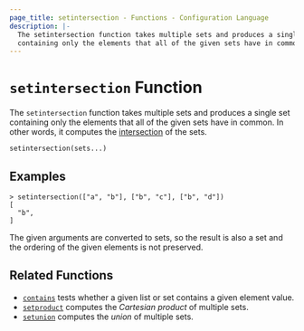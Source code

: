 ```yaml
---
page_title: setintersection - Functions - Configuration Language
description: |-
  The setintersection function takes multiple sets and produces a single set
  containing only the elements that all of the given sets have in common.
---
```


# `setintersection` Function

The `setintersection` function takes multiple sets and produces a single set
containing only the elements that all of the given sets have in common.
In other words, it computes the
[intersection](<https://en.wikipedia.org/wiki/Intersection_(set_theory)>) of the sets.

```hcl
setintersection(sets...)
```

## Examples

```shell-session
> setintersection(["a", "b"], ["b", "c"], ["b", "d"])
[
  "b",
]
```

The given arguments are converted to sets, so the result is also a set and
the ordering of the given elements is not preserved.

## Related Functions

- [`contains`](/packer/docs/templates/hcl_templates/functions/collection/contains) tests whether a given list or set contains
  a given element value.
- [`setproduct`](/packer/docs/templates/hcl_templates/functions/collection/setproduct) computes the _Cartesian product_ of multiple
  sets.
- [`setunion`](/packer/docs/templates/hcl_templates/functions/collection/setunion) computes the _union_ of
  multiple sets.
